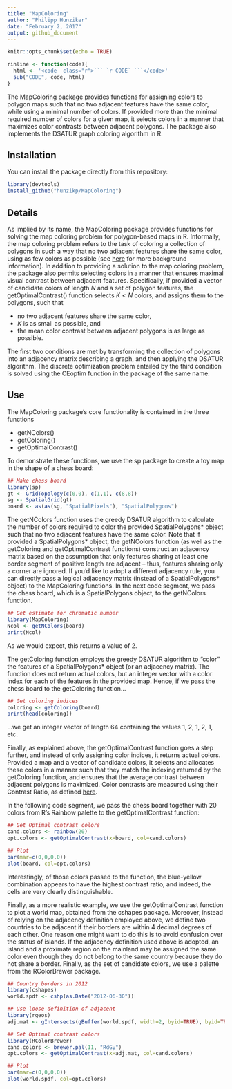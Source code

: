 ```yaml
---
title: "MapColoring"
author: "Philipp Hunziker"
date: "February 2, 2017"
output: github_document
---
```


```r
knitr::opts_chunk$set(echo = TRUE)
```
```r
rinline <- function(code){
  html <- '<code  class="r">``` `r CODE` ```</code>'
  sub("CODE", code, html)
}
```

The MapColoring package provides functions for assigning colors to polygon maps such that no two adjacent features have the same color, while using a minimal number of colors. If provided more than the minimal required number of colors for a given map, it selects colors in a manner that maximizes color contrasts between adjacent polygons. The package also implements the DSATUR graph coloring algorithm in R.

## Installation

You can install the package directly from this repository:

```r
library(devtools)
install_github("hunzikp/MapColoring")
```

## Details

As implied by its name, the MapColoring package provides functions for solving the map coloring problem for polygon-based maps in R. Informally, the map coloring problem refers to the task of coloring a collection of polygons in such a way that no two adjacent features share the same color, using as few colors as possible (see [here](https://philipphunziker.wordpress.com/2015/11/10/solving-the-map-coloring-problem-in-r/) for more background information). In addition to providing a solution to the map coloring problem, the package also permits selecting colors in a manner that ensures maximal visual contrast between adjacent features. Specifically, if provided a vector of candidate colors of length $N$ and a set of polygon features, the getOptimalContrast() function selects $K<N$ colors, and assigns them to the polygons, such that 

* no two adjacent features share the same color, 
* $K$ is as small as possible, and
* the mean color contrast between adjacent polygons is as large as possible.

The first two conditions are met by transforming the collection of polygons into an adjacency matrix describing a graph, and then applying the DSATUR algorithm. The discrete optimization problem entailed by the third condition is solved using the CEoptim function in the package of the same name.

## Use

The MapColoring package's core functionality is contained in the three functions

* getNColors()
* getColoring()
* getOptimalContrast()

To demonstrate these functions, we use the sp package to create a toy map in the shape of a chess board:

```r
## Make chess board
library(sp)
gt <- GridTopology(c(0,0), c(1,1), c(8,8))
sg <- SpatialGrid(gt)
board <- as(as(sg, "SpatialPixels"), "SpatialPolygons")
```

The getNColors function uses the greedy DSATUR algorithm to calculate the number of colors required to color the provided SpatialPolygons* object such that no two adjacent features have the same color. Note that if provided a SpatialPolygons* object, the getNColors function (as well as the getColoring and getOptimalContrast functions) construct an adjacency matrix based on the assumption that only features sharing at least one border segment of positive length are adjacent – thus, features sharing only a corner are ignored. If you'd like to adopt a different adjacency rule, you can directly pass a logical adjacency matrix (instead of a SpatialPolygons* object) to the MapColoring functions. In the next code segment, we pass the chess board, which is a SpatialPolygons object, to the getNColors function.

```r
## Get estimate for chromatic number
library(MapColoring)
Ncol <- getNColors(board)
print(Ncol)
```

As we would expect, this returns a value of 2.

The getColoring function employs the greedy DSATUR algorithm to “color” the features of a SpatialPolygons* object (or an adjacency matrix). The function does not return actual colors, but an integer vector with a color index for each of the features in the provided map. Hence, if we pass the chess board to the getColoring function...

```r
## Get coloring indices
coloring <- getColoring(board)
print(head(coloring))
```

...we get an integer vector of length 64 containing the values 1, 2, 1, 2, 1, etc.

Finally, as explained above, the getOptimalContrast function goes a step further, and instead of only assigning color indices, it returns actual colors. Provided a map and a vector of candidate colors, it selects and allocates these colors in a manner such that they match the indexing returned by the getColoring function, and ensures that the average contrast between adjacent polygons is maximized. Color contrasts are measured using their Contrast Ratio, as defined [here](http://www.w3.org/WAI/GL/wiki/Contrast_ratio).

In the following code segment, we pass the chess board together with 20 colors from R's Rainbow palette to the getOptimalContrast function:

```r
## Get Optimal contrast colors
cand.colors <- rainbow(20)
opt.colors <- getOptimalContrast(x=board, col=cand.colors)

## Plot
par(mar=c(0,0,0,0))
plot(board, col=opt.colors)
```

Interestingly, of those colors passed to the function, the blue-yellow combination appears to have the highest contrast ratio, and indeed, the cells are very clearly distinguishable.

Finally, as a more realistic example, we use the getOptimalContrast function to plot a world map, obtained from the cshapes package. Moreover, instead of relying on the adjacency definition employed above, we define two countries to be adjacent if their borders are within 4 decimal degrees of each other. One reason one might want to do this is to avoid confusion over the status of islands. If the adjacency definition used above is adopted, an island and a proximate region on the mainland may be assigned the same color even though they do not belong to the same country because they do not share a border. Finally, as the set of candidate colors, we use a palette from the RColorBrewer package.

```r
## Country borders in 2012
library(cshapes)
world.spdf <- cshp(as.Date("2012-06-30"))

## Use loose definition of adjacent
library(rgeos)
adj.mat <- gIntersects(gBuffer(world.spdf, width=2, byid=TRUE), byid=TRUE)

## Get Optimal contrast colors
library(RColorBrewer)
cand.colors <- brewer.pal(11, "RdGy")
opt.colors <- getOptimalContrast(x=adj.mat, col=cand.colors)

## Plot
par(mar=c(0,0,0,0))
plot(world.spdf, col=opt.colors)
```

